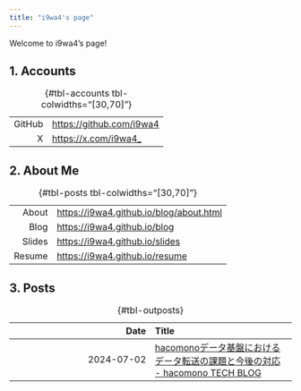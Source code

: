 ```yaml
---
title: "i9wa4's page"
---
```


Welcome to i9wa4's page!

## 1. Accounts

: {#tbl-accounts tbl-colwidths="[30,70]"}

|        |                            |
| ---:   | :---                       |
| GitHub | <https://github.com/i9wa4> |
| X      | <https://x.com/i9wa4_>     |

## 2. About Me

: {#tbl-posts tbl-colwidths="[30,70]"}

|        |                                           |
| ---:   | :---                                      |
| About  | <https://i9wa4.github.io/blog/about.html> |
| Blog   | <https://i9wa4.github.io/blog>            |
| Slides | <https://i9wa4.github.io/slides>          |
| Resume | <https://i9wa4.github.io/resume>          |

## 3. Posts

: {#tbl-outposts}

| Date       | Title                                                                                                                             |
| ---:       | :---                                                                                                                              |
| 2024-07-02 | [hacomonoデータ基盤におけるデータ転送の課題と今後の対応 - hacomono TECH BLOG](https://techblog.hacomono.jp/entry/2024/07/02/1100) |
